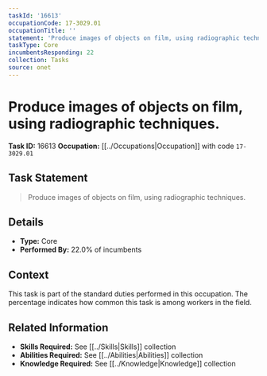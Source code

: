 ```yaml
---
taskId: '16613'
occupationCode: 17-3029.01
occupationTitle: ''
statement: 'Produce images of objects on film, using radiographic techniques.'
taskType: Core
incumbentsResponding: 22
collection: Tasks
source: onet
---
```

# Produce images of objects on film, using radiographic techniques.

**Task ID:** 16613
**Occupation:** [[../Occupations|Occupation]] with code `17-3029.01`

## Task Statement

> Produce images of objects on film, using radiographic techniques.

## Details

- **Type:** Core
- **Performed By:** 22.0% of incumbents

## Context

This task is part of the standard duties performed in this occupation. The percentage indicates how common this task is among workers in the field.

## Related Information

- **Skills Required:** See [[../Skills|Skills]] collection
- **Abilities Required:** See [[../Abilities|Abilities]] collection
- **Knowledge Required:** See [[../Knowledge|Knowledge]] collection
